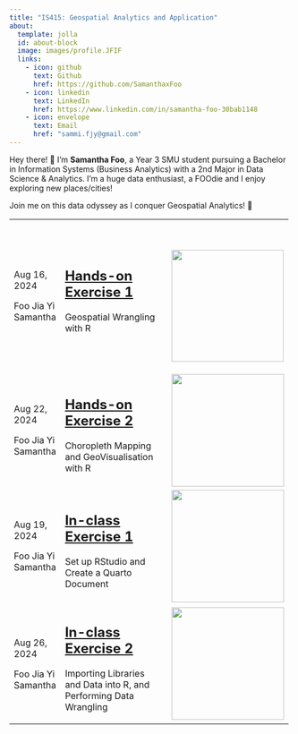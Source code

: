 ```yaml
---
title: "IS415: Geospatial Analytics and Application"
about:
  template: jolla
  id: about-block
  image: images/profile.JFIF
  links:
    - icon: github
      text: Github
      href: https://github.com/SamanthaxFoo
    - icon: linkedin
      text: LinkedIn
      href: https://www.linkedin.com/in/samantha-foo-30bab1148
    - icon: envelope
      text: Email
      href: "sammi.fjy@gmail.com"  
---
```


::: {#hero-heading}
Hey there! 👋 I'm **Samantha Foo**, a Year 3 SMU student pursuing a Bachelor in Information Systems (Business Analytics) with a 2nd Major in Data Science & Analytics. I'm a huge data enthusiast, a FOOdie and I enjoy exploring new places/cities!

Join me on this data odyssey as I conquer Geospatial Analytics! 🌱
:::

+:--------------------+:----------------------------------------------------------------------------------------------------------+:--------------------------------------------------+
| <p id="contents">   | ## [**Hands-on Exercise 1**](https://is415-samanthafoo.netlify.app/hands-on_ex/hands-on_ex1/hands-on_ex1) | \                                                 |
|                     |                                                                                                           |                                                   |
| Aug 16, 2024        | Geospatial Wrangling with R                                                                               | ![](images/clipboard-195378010.png){width="200"}  |
|                     |                                                                                                           |                                                   |
| Foo Jia Yi Samantha |                                                                                                           |                                                   |
|                     |                                                                                                           |                                                   |
| </p>                |                                                                                                           |                                                   |
+---------------------+-----------------------------------------------------------------------------------------------------------+---------------------------------------------------+
| <p id="contents">   | ## [**Hands-on Exercise 2**](https://is415-samanthafoo.netlify.app/hands-on_ex/hands-on_ex2/hands-on_ex2) | ![](images/clipboard-239491185.png){width="201"}  |
|                     |                                                                                                           |                                                   |
| Aug 22, 2024        | Choropleth Mapping and GeoVisualisation with R                                                            |                                                   |
|                     |                                                                                                           |                                                   |
| Foo Jia Yi Samantha |                                                                                                           |                                                   |
|                     |                                                                                                           |                                                   |
| </p>                |                                                                                                           |                                                   |
+---------------------+-----------------------------------------------------------------------------------------------------------+---------------------------------------------------+
| <p id="contents">   | ## [**In-class Exercise 1**](https://is415-samanthafoo.netlify.app/in-class_ex/in-class_ex1/in-class_ex1) | ![](images/clipboard-3012753143.png){width="201"} |
|                     |                                                                                                           |                                                   |
| Aug 19, 2024        | Set up RStudio and Create a Quarto Document                                                               |                                                   |
|                     |                                                                                                           |                                                   |
| Foo Jia Yi Samantha |                                                                                                           |                                                   |
|                     |                                                                                                           |                                                   |
| </p>                |                                                                                                           |                                                   |
+---------------------+-----------------------------------------------------------------------------------------------------------+---------------------------------------------------+
| <p id="contents">   | ## [**In-class Exercise 2**](https://is415-samanthafoo.netlify.app/in-class_ex/in-class_ex2/in-class_ex2) | ![](images/clipboard-4072077642.png){width="201"} |
|                     |                                                                                                           |                                                   |
| Aug 26, 2024        | Importing Libraries and Data into R, and Performing Data Wrangling                                        |                                                   |
|                     |                                                                                                           |                                                   |
| Foo Jia Yi Samantha |                                                                                                           |                                                   |
|                     |                                                                                                           |                                                   |
| </p>                |                                                                                                           |                                                   |
+---------------------+-----------------------------------------------------------------------------------------------------------+---------------------------------------------------+
